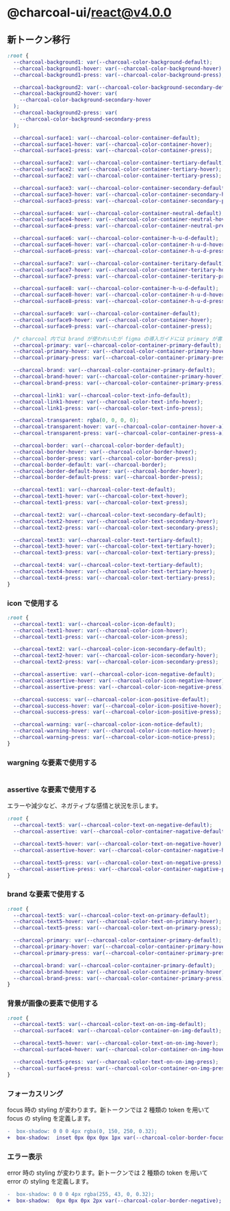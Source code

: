 
<Meta title="react/docs/v4.0.0" />

# @charcoal-ui/react@v4.0.0

## 新トークン移行

```css
:root {
  --charcoal-background1: var(--charcoal-color-background-default);
  --charcoal-background1-hover: var(--charcoal-color-background-hover);
  --charcoal-background1-press: var(--charcoal-color-background-press);

  --charcoal-background2: var(--charcoal-color-background-secondary-default);
  --charcoal-background2-hover: var(
    --charcoal-color-background-secondary-hover
  );
  --charcoal-background2-press: var(
    --charcoal-color-background-secondary-press
  );

  --charcoal-surface1: var(--charcoal-color-container-default);
  --charcoal-surface1-hover: var(--charcoal-color-container-hover);
  --charcoal-surface1-press: var(--charcoal-color-container-press);

  --charcoal-surface2: var(--charcoal-color-container-tertiary-default);
  --charcoal-surface2: var(--charcoal-color-container-tertiary-hover);
  --charcoal-surface2: var(--charcoal-color-container-tertiary-press);

  --charcoal-surface3: var(--charcoal-color-container-secondary-default);
  --charcoal-surface3-hover: var(--charcoal-color-container-secondary-hover);
  --charcoal-surface3-press: var(--charcoal-color-container-secondary-press);

  --charcoal-surface4: var(--charcoal-color-container-neutral-default);
  --charcoal-surface4-hover: var(--charcoal-color-container-neutral-hover);
  --charcoal-surface4-press: var(--charcoal-color-container-neutral-press);

  --charcoal-surface6: var(--charcoal-color-container-h-u-d-default);
  --charcoal-surface6-hover: var(--charcoal-color-container-h-u-d-hover);
  --charcoal-surface6-press: var(--charcoal-color-container-h-u-d-press);

  --charcoal-surface7: var(--charcoal-color-container-teritary-default);
  --charcoal-surface7-hover: var(--charcoal-color-container-teritary-hover);
  --charcoal-surface7-press: var(--charcoal-color-container-teritary-press);

  --charcoal-surface8: var(--charcoal-color-container-h-u-d-default);
  --charcoal-surface8-hover: var(--charcoal-color-container-h-u-d-hover);
  --charcoal-surface8-press: var(--charcoal-color-container-h-u-d-press);

  --charcoal-surface9: var(--charcoal-color-container-default);
  --charcoal-surface9-hover: var(--charcoal-color-container-hover);
  --charcoal-surface9-press: var(--charcoal-color-container-press);

  /* charcoal 内では brand が使われいたが figma の導入ガイドには primary が書かれていたので両方記述 */
  --charcoal-primary: var(--charcoal-color-container-primary-default);
  --charcoal-primary-hover: var(--charcoal-color-container-primary-hover);
  --charcoal-primary-press: var(--charcoal-color-container-primary-press);

  --charcoal-brand: var(--charcoal-color-container-primary-default);
  --charcoal-brand-hover: var(--charcoal-color-container-primary-hover);
  --charcoal-brand-press: var(--charcoal-color-container-primary-press);

  --charcoal-link1: var(--charcoal-color-text-info-default);
  --charcoal-link1-hover: var(--charcoal-color-text-info-hover);
  --charcoal-link1-press: var(--charcoal-color-text-info-press);

  --charcoal-transparent: rgba(0, 0, 0, 0);
  --charcoal-transparent-hover: var(--charcoal-color-container-hover-a);
  --charcoal-transparent-press: var(--charcoal-color-container-press-a);

  --charcoal-border: var(--charcoal-color-border-default);
  --charcoal-border-hover: var(--charcoal-color-border-hover);
  --charcoal-border-press: var(--charcoal-color-border-press);
  --charcoal-border-default: var(--charcoal-border);
  --charcoal-border-default-hover: var(--charcoal-border-hover);
  --charcoal-border-default-press: var(--charcoal-border-press);

  --charcoal-text1: var(--charcoal-color-text-default);
  --charcoal-text1-hover: var(--charcoal-color-text-hover);
  --charcoal-text1-press: var(--charcoal-color-text-press);

  --charcoal-text2: var(--charcoal-color-text-secondary-default);
  --charcoal-text2-hover: var(--charcoal-color-text-secondary-hover);
  --charcoal-text2-press: var(--charcoal-color-text-secondary-press);

  --charcoal-text3: var(--charcoal-color-text-tertiary-default);
  --charcoal-text3-hover: var(--charcoal-color-text-tertiary-hover);
  --charcoal-text3-press: var(--charcoal-color-text-tertiary-press);

  --charcoal-text4: var(--charcoal-color-text-tertiary-default);
  --charcoal-text4-hover: var(--charcoal-color-text-tertiary-hover);
  --charcoal-text4-press: var(--charcoal-color-text-tertiary-press);
}
```

### icon で使用する

```css
:root {
  --charcoal-text1: var(--charcoal-color-icon-default);
  --charcoal-text1-hover: var(--charcoal-color-icon-hover);
  --charcoal-text1-press: var(--charcoal-color-icon-press);

  --charcoal-text2: var(--charcoal-color-icon-secondary-default);
  --charcoal-text2-hover: var(--charcoal-color-icon-secondary-hover);
  --charcoal-text2-press: var(--charcoal-color-icon-secondary-press);

  --charcoal-assertive: var(--charcoal-color-icon-negative-default);
  --charcoal-assertive-hover: var(--charcoal-color-icon-negative-hover);
  --charcoal-assertive-press: var(--charcoal-color-icon-negative-press);

  --charcoal-success: var(--charcoal-color-icon-positive-default);
  --charcoal-success-hover: var(--charcoal-color-icon-positive-hover);
  --charcoal-success-press: var(--charcoal-color-icon-positive-press);

  --charcoal-warning: var(--charcoal-color-icon-notice-default);
  --charcoal-warning-hover: var(--charcoal-color-icon-notice-hover);
  --charcoal-warning-press: var(--charcoal-color-icon-notice-press);
}
```

### wargning な要素で使用する

```css

```

### assertive な要素で使用する

エラーや減少など、ネガティブな感情と状況を示します。

```css
:root {
  --charcoal-text5: var(--charcoal-color-text-on-negative-default);
  --charcoal-assertive: var(--charcoal-color-container-nagative-default);

  --charcoal-text5-hover: var(--charcoal-color-text-on-negative-hover);
  --charcoal-assertive-hover: var(--charcoal-color-container-nagative-hover);

  --charcoal-text5-press: var(--charcoal-color-text-on-negative-press);
  --charcoal-assertive-press: var(--charcoal-color-container-nagative-press);
}
```

### brand な要素で使用する

```css
:root {
  --charcoal-text5: var(--charcoal-color-text-on-primary-default);
  --charcoal-text5-hover: var(--charcoal-color-text-on-primary-hover);
  --charcoal-text5-press: var(--charcoal-color-text-on-primary-press);

  --charcoal-primary: var(--charcoal-color-container-primary-default);
  --charcoal-primary-hover: var(--charcoal-color-container-primary-hover);
  --charcoal-primary-press: var(--charcoal-color-container-primary-press);

  --charcoal-brand: var(--charcoal-color-container-primary-default);
  --charcoal-brand-hover: var(--charcoal-color-container-primary-hover);
  --charcoal-brand-press: var(--charcoal-color-container-primary-press);
}
```

### 背景が画像の要素で使用する

```css
:root {
  --charcoal-text5: var(--charcoal-color-text-on-on-img-default);
  --charcoal-surface4: var(--charcoal-color-container-on-img-default);

  --charocal-text5-hover: var(--charcoal-color-text-on-on-img-hover);
  --charcoal-surface4-hover: var(--charcoal-color-container-on-img-hover);

  --charcoal-text5-press: var(--charcoal-color-text-on-on-img-press);
  --charcoal-surface4-press: var(--charcoal-color-container-on-img-press);
}
```

### フォーカスリング

focus 時の styling が変わります。新トークンでは 2 種類の token を用いて focus の styling を定義します。

```diff
-  box-shadow: 0 0 0 4px rgba(0, 150, 250, 0.32);
+  box-shadow:  inset 0px 0px 0px 1px var(--charcoal-color-border-focus-1), 0px 0px 0px 2px var(--charcoal-color-border-focus-2);
```

### エラー表示

error 時の styling が変わります。新トークンでは 2 種類の token を用いて error の styling を定義します。

```diff
-  box-shadow: 0 0 0 4px rgba(255, 43, 0, 0.32);
+  box-shadow:  0px 0px 0px 2px var(--charcoal-color-border-negative);
```
